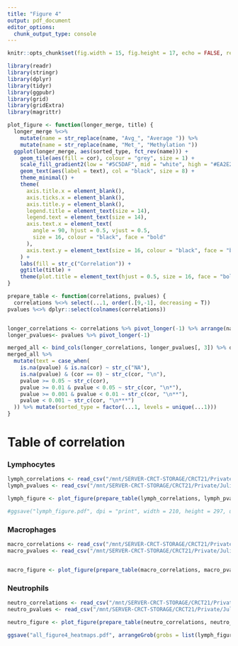 ```yaml
---
title: "Figure 4"
output: pdf_document
editor_options: 
  chunk_output_type: console
---
```


```r
knitr::opts_chunk$set(fig.width = 15, fig.height = 17, echo = FALSE, results = "hide", warning = FALSE, message = FALSE)
```

```r
library(readr)
library(stringr)
library(dplyr)
library(tidyr)
library(ggpubr)
library(grid)
library(gridExtra)
library(magrittr)
```

```r
plot_figure <- function(longer_merge, title) {
  longer_merge %<>%
    mutate(name = str_replace(name, "Avg_", "Average ")) %>%
    mutate(name = str_replace(name, "Met_", "Methylation "))
  ggplot(longer_merge, aes(sorted_type, fct_rev(name))) +
    geom_tile(aes(fill = cor), colour = "grey", size = 1) +
    scale_fill_gradient2(low = "#5C5DAF", mid = "white", high = "#EA2E2D") +
    geom_text(aes(label = text), col = "black", size = 8) +
    theme_minimal() +
    theme(
      axis.title.x = element_blank(),
      axis.ticks.x = element_blank(),
      axis.title.y = element_blank(),
      legend.title = element_text(size = 14),
      legend.text = element_text(size = 14),
      axis.text.x = element_text(
        angle = 90, hjust = 0.5, vjust = 0.5,
        size = 16, colour = "black", face = "bold"
      ),
      axis.text.y = element_text(size = 16, colour = "black", face = "bold")
    ) +
    labs(fill = str_c("Correlation")) +
    ggtitle(title) +
    theme(plot.title = element_text(hjust = 0.5, size = 16, face = "bold"))
}

prepare_table <- function(correlations, pvalues) {
  correlations %<>% select(...1, order(.[9,-1], decreasing = T))
pvalues %<>% dplyr::select(colnames(correlations))


longer_correlations <- correlations %>% pivot_longer(-1) %>% arrange(name)
longer_pvalues<- pvalues %>% pivot_longer(-1)

merged_all <- bind_cols(longer_correlations, longer_pvalues[, 3]) %>% dplyr::rename(cor=value...3, pvalue=value...4)
merged_all %>%
  mutate(text = case_when(
    is.na(pvalue) & is.na(cor) ~ str_c("NA"),
    is.na(pvalue) & (cor == 0) ~ str_c(cor, "\n"),
    pvalue >= 0.05 ~ str_c(cor),
    pvalue >= 0.01 & pvalue < 0.05 ~ str_c(cor, "\n*"),
    pvalue >= 0.001 & pvalue < 0.01 ~ str_c(cor, "\n**"),
    pvalue < 0.001 ~ str_c(cor, "\n***")
  )) %>% mutate(sorted_type = factor(...1, levels = unique(...1)))
}

```


# Table of correlation

### Lymphocytes
```r
lymph_correlations <- read_csv("/mnt/SERVER-CRCT-STORAGE/CRCT21/Private/Julien/gemdecan/data/all_tcga_corr/lymph.csv") 
lymph_pvalues <- read_csv("/mnt/SERVER-CRCT-STORAGE/CRCT21/Private/Julien/gemdecan/data/all_tcga_corr/lymph_p.csv")

lymph_figure <- plot_figure(prepare_table(lymph_correlations, lymph_pvalues), "Lymphocytes")

#ggsave("lymph_figure.pdf", dpi = "print", width = 210, height = 297, units = "mm", scale = 2)
```

### Macrophages
```r
macro_correlations <- read_csv("/mnt/SERVER-CRCT-STORAGE/CRCT21/Private/Julien/gemdecan/data/all_tcga_corr/macro.csv")
macro_pvalues <- read_csv("/mnt/SERVER-CRCT-STORAGE/CRCT21/Private/Julien/gemdecan/data/all_tcga_corr/macro_p.csv")


macro_figure <- plot_figure(prepare_table(macro_correlations, macro_pvalues), "Macrophages")

```

### Neutrophils
```r
neutro_correlations <- read_csv("/mnt/SERVER-CRCT-STORAGE/CRCT21/Private/Julien/gemdecan/data/all_tcga_corr/neutro.csv")
neutro_pvalues <- read_csv("/mnt/SERVER-CRCT-STORAGE/CRCT21/Private/Julien/gemdecan/data/all_tcga_corr/neutro_p.csv")

neutro_figure <- plot_figure(prepare_table(neutro_correlations, neutro_pvalues), "Neutrophils")

```
```r
ggsave("all_figure4_heatmaps.pdf", arrangeGrob(grobs = list(lymph_figure, macro_figure, neutro_figure)), dpi = "print", width = 210, height = 297, units = "mm", scale = 2)
```
